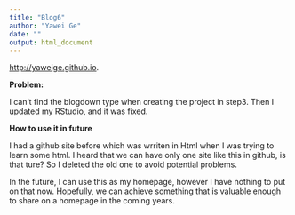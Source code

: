 ---
title: "Blog6"
author: "Yawei Ge"
date: ""
output: html_document
---

<http://yaweige.github.io>.

**Problem:**

I can't find the blogdown type when creating the project in step3. Then I updated my RStudio, and it was fixed.

**How to use it in future**

I had a github site before which was wrriten in Html when I was trying to learn some html. I heard that we can have only one site like this in github, is that ture? So I deleted the old one to avoid potential problems. 

In the future, I can use this as my homepage, however I have nothing to put on that now. Hopefully, we can achieve something that is valuable enough to share on a homepage in the coming years.
